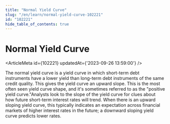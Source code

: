 ```yaml
---
title: "Normal Yield Curve"
slug: "/en/learn/normal-yield-curve-102221"
id: "102221"
hide_table_of_contents: true
---
```



# Normal Yield Curve

<ArticleMeta id={102221} updatedAt={'2023-09-26 13:59:00'} />
<div className='border-solid border-b border-t-0 my-4 border-[var(--ifm-color-gray-300)]' />

The normal yield curve is a yield curve in which short-term debt instruments have a lower yield than long-term debt instruments of the same credit quality. This gives the yield curve an upward slope. This is the most often seen yield curve shape, and it's sometimes referred to as the "positive yield curve."Analysts look to the slope of the yield curve for clues about how future short-term interest rates will trend. When there is an upward sloping yield curve, this typically indicates an expectation across financial markets of higher interest rates in the future; a downward sloping yield curve predicts lower rates.
